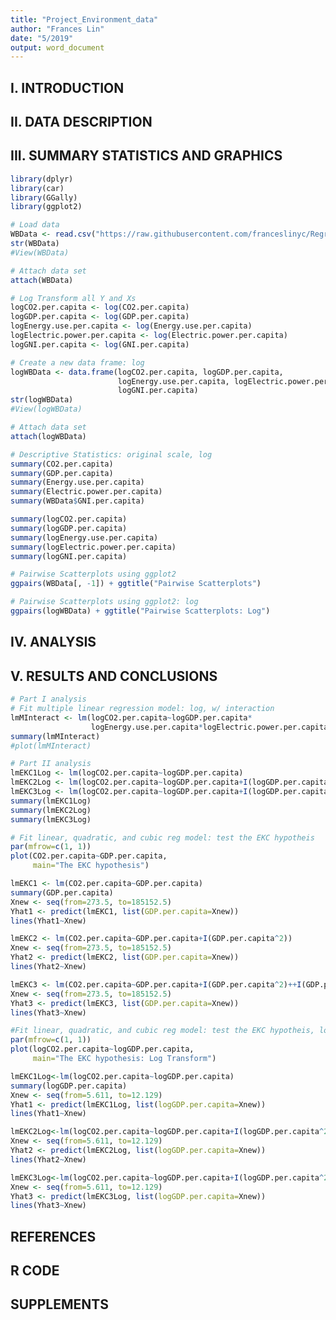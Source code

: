 ```yaml
---
title: "Project_Environment_data"
author: "Frances Lin"
date: "5/2019"
output: word_document
---
```


## I. INTRODUCTION

## II. DATA DESCRIPTION

## III. SUMMARY STATISTICS AND GRAPHICS

```r
library(dplyr)
library(car)
library(GGally)
library(ggplot2)
```

```r
# Load data 
WBData <- read.csv("https://raw.githubusercontent.com/franceslinyc/Regression-Analysis-of-Environment-data-in-R-2019/master/worldbank.csv")
str(WBData)
#View(WBData)

# Attach data set 
attach(WBData)

# Log Transform all Y and Xs 
logCO2.per.capita <- log(CO2.per.capita)
logGDP.per.capita <- log(GDP.per.capita)
logEnergy.use.per.capita <- log(Energy.use.per.capita)
logElectric.power.per.capita <- log(Electric.power.per.capita)
logGNI.per.capita <- log(GNI.per.capita)

# Create a new data frame: log 
logWBData <- data.frame(logCO2.per.capita, logGDP.per.capita, 
                        logEnergy.use.per.capita, logElectric.power.per.capita, 
                        logGNI.per.capita) 
str(logWBData)
#View(logWBData)

# Attach data set 
attach(logWBData)
```

```r
# Descriptive Statistics: original scale, log 
summary(CO2.per.capita)
summary(GDP.per.capita)
summary(Energy.use.per.capita)
summary(Electric.power.per.capita)
summary(WBData$GNI.per.capita)

summary(logCO2.per.capita)
summary(logGDP.per.capita)
summary(logEnergy.use.per.capita)
summary(logElectric.power.per.capita)
summary(logGNI.per.capita)
```

```r
# Pairwise Scatterplots using ggplot2
ggpairs(WBData[, -1]) + ggtitle("Pairwise Scatterplots")

# Pairwise Scatterplots using ggplot2: log
ggpairs(logWBData) + ggtitle("Pairwise Scatterplots: Log")
```

## IV. ANALYSIS

## V. RESULTS AND CONCLUSIONS

```r
# Part I analysis 
# Fit multiple linear regression model: log, w/ interaction 
lmMInteract <- lm(logCO2.per.capita~logGDP.per.capita*
                  logEnergy.use.per.capita*logElectric.power.per.capita)
summary(lmMInteract)
#plot(lmMInteract)
```

```r
# Part II analysis 
lmEKC1Log <- lm(logCO2.per.capita~logGDP.per.capita)
lmEKC2Log <- lm(logCO2.per.capita~logGDP.per.capita+I(logGDP.per.capita^2))
lmEKC3Log <- lm(logCO2.per.capita~logGDP.per.capita+I(logGDP.per.capita^2)++I(logGDP.per.capita^3))
summary(lmEKC1Log)
summary(lmEKC2Log)
summary(lmEKC3Log)
```

```r
# Fit linear, quadratic, and cubic reg model: test the EKC hypotheis
par(mfrow=c(1, 1))
plot(CO2.per.capita~GDP.per.capita, 
     main="The EKC hypothesis") 

lmEKC1 <- lm(CO2.per.capita~GDP.per.capita)
summary(GDP.per.capita)
Xnew <- seq(from=273.5, to=185152.5) 
Yhat1 <- predict(lmEKC1, list(GDP.per.capita=Xnew)) 
lines(Yhat1~Xnew)

lmEKC2 <- lm(CO2.per.capita~GDP.per.capita+I(GDP.per.capita^2))
Xnew <- seq(from=273.5, to=185152.5) 
Yhat2 <- predict(lmEKC2, list(GDP.per.capita=Xnew)) 
lines(Yhat2~Xnew)

lmEKC3 <- lm(CO2.per.capita~GDP.per.capita+I(GDP.per.capita^2)++I(GDP.per.capita^3))
Xnew <- seq(from=273.5, to=185152.5)
Yhat3 <- predict(lmEKC3, list(GDP.per.capita=Xnew)) 
lines(Yhat3~Xnew)
```

```r
#Fit linear, quadratic, and cubic reg model: test the EKC hypotheis, log 
par(mfrow=c(1, 1))
plot(logCO2.per.capita~logGDP.per.capita, 
     main="The EKC hypothesis: Log Transform") 

lmEKC1Log<-lm(logCO2.per.capita~logGDP.per.capita)
summary(logGDP.per.capita)
Xnew <- seq(from=5.611, to=12.129) 
Yhat1 <- predict(lmEKC1Log, list(logGDP.per.capita=Xnew)) 
lines(Yhat1~Xnew)

lmEKC2Log<-lm(logCO2.per.capita~logGDP.per.capita+I(logGDP.per.capita^2))
Xnew <- seq(from=5.611, to=12.129) 
Yhat2 <- predict(lmEKC2Log, list(logGDP.per.capita=Xnew)) 
lines(Yhat2~Xnew)

lmEKC3Log<-lm(logCO2.per.capita~logGDP.per.capita+I(logGDP.per.capita^2)++I(logGDP.per.capita^3))
Xnew <- seq(from=5.611, to=12.129) 
Yhat3 <- predict(lmEKC3Log, list(logGDP.per.capita=Xnew)) 
lines(Yhat3~Xnew)
```

## REFERENCES

## R CODE

## SUPPLEMENTS
